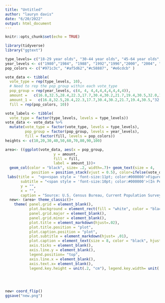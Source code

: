 ```yaml
---
title: "Untitled"
author: "lauryn davis"
date: "6/20/2022"
output: html_document
---
```


```r
knitr::opts_chunk$set(echo = TRUE)
```


```r
library(tidyverse)
library("ggtext")


```

```r
type_levels= c("18-29 year olds", "30-44 year olds", "45-64 year olds", "65 years and older")
year_levels <- c("1980","1984", "1988", "1992","1996","2000", "2004", "2008", "2012","2016")
pop_colors <- c("#971c3c", "#af5d62","#c58887", "#e6cdcb" )

vote_data <- tibble(
  vote_type = rep(type_levels, 10),
  # Need to rep the pop_group within each vote_type
  pop_group = rep(year_levels, c(4, 4, 4,4,4,4,4,4,4,4)),
  amount =   c(16.8,32.5,28.4,22.3,17.7,30.4,30.2,21.7,19.4,30.5,32.0,18.1,19.0,30.2,33.1,17.7,20.3,33.0,31.8,14.9,20.0,35.5,27.3,14.3,19.0,37.6,27.3,16.0,19.5,38.7,24.8,17.1,22.3,39.1,23.1,15.4,24.2,37.6,22.5,15.7),
  amount_1 =   c(16.8,32.5,28.4,22.3,17.7,30.4,30.2,21.7,19.4,30.5,"32.0",18.1,"19.0",30.2,33.1,17.7,20.3,"33.0",31.8,14.9,"20.0",35.5,27.3,14.3,"19.0",37.6,27.3,"16.0",19.5,38.7,24.8,17.1,22.3,39.1,23.1,15.4,24.2,37.6,22.5,15.7),
  fill = rep(pop_colors, 10))

vote_labels <- tibble(
  vote_type = factor(type_levels, levels = type_levels))
vote_data <- vote_data %>% 
  mutate(vote_type = factor(vote_type, levels = type_levels),
         pop_group = factor(pop_group, levels = year_levels),
         fill = factor(fill, levels = pop_colors))
heights <- c(10,20,30,40,50,60,70,80,90,100)

area<- ((ggplot(vote_data, aes(x = pop_group, 
                      y = amount, 
                      fill = fill, 
                      label = amount_1))+
  geom_col(color = "black", size= .2, width=.7)+ geom_text(size = 4, 
            position = position_stack(vjust = 0.5), color=ifelse(vote_data$vote_type=="65 years and older", 'black', 'white')) + scale_fill_manual(values = pop_colors))+
 labs(title =  "<p><span style = 'font-size:11pt; color:#000000'>Figure 2.</span></p><p><span style = 'font-size:12pt; color:#a21e3c'><b>Composition of American Voters by Age: Presidential Elections, 1980-2016</span></p>",
       subtitle = "<span style = 'font-size:10pt; color:#000000'>(In Percent).</span>",
       y = "",
       x = "",
       caption = "Source: U.S. Census Bureau, Current Population Survey, November 1980-2016.") + scale_fill_manual(labels= type_levels, values= pop_colors, name = ""))
  new<- (area+ theme_classic()+
    theme( panel.grid = element_blank(),
           plot.background = element_rect(fill = "white", color = "black"),
           panel.grid.major = element_blank(),
           panel.grid.minor = element_blank(),
           plot.title = element_markdown(hjust=.02),
           plot.title.position = "plot",
           plot.caption.position = "plot",
           plot.subtitle = element_markdown(hjust= .01), 
           plot.caption = element_text(size = 8, color = "black", hjust = 0),
           axis.ticks = element_blank(),
           axis.line.y = element_blank(),
           legend.position= "top",
           axis.line.x = element_blank(),
           axis.text.x= element_blank(),
           legend.key.height = unit(.2, "cm"), legend.key.width= unit(.9, "cm")))
  
  
     
      
new+ coord_flip() 
ggsave("new.png")
```